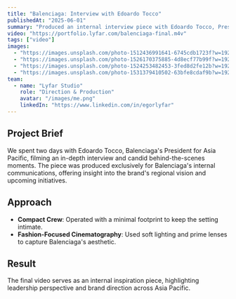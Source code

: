 ```yaml
---
title: "Balenciaga: Interview with Edoardo Tocco"
publishedAt: "2025-06-01"
summary: "Produced an internal interview piece with Edoardo Tocco, President for Asia Pacific, filmed across two days."
video: "https://portfolio.lyfar.com/balenciaga-final.m4v"
tags: ["video"]
images:
  - "https://images.unsplash.com/photo-1512436991641-6745cdb1723f?w=1920&h=1080&fit=crop"
  - "https://images.unsplash.com/photo-1526170375885-4d8ecf77b99f?w=1920&h=1080&fit=crop"
  - "https://images.unsplash.com/photo-1524253482453-3fed8d2fe12b?w=1920&h=1080&fit=crop"
  - "https://images.unsplash.com/photo-1531379410502-63bfe8cdaf9b?w=1920&h=1080&fit=crop"
team:
  - name: "Lyfar Studio"
    role: "Direction & Production"
    avatar: "/images/me.png"
    linkedIn: "https://www.linkedin.com/in/egorlyfar"
---
```


## Project Brief

We spent two days with Edoardo Tocco, Balenciaga's President for Asia Pacific, filming an in-depth interview and candid behind-the-scenes moments. The piece was produced exclusively for Balenciaga's internal communications, offering insight into the brand's regional vision and upcoming initiatives.

## Approach

- **Compact Crew**: Operated with a minimal footprint to keep the setting intimate.
- **Fashion-Focused Cinematography**: Used soft lighting and prime lenses to capture Balenciaga's aesthetic.

## Result

The final video serves as an internal inspiration piece, highlighting leadership perspective and brand direction across Asia Pacific.
